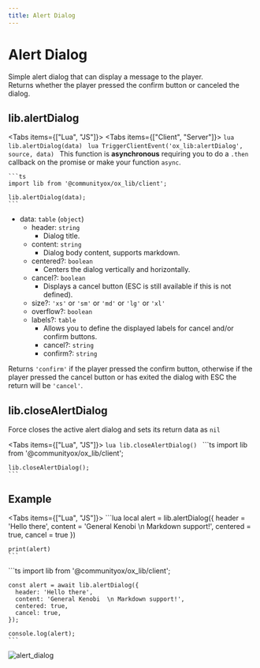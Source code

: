 ```yaml
---
title: Alert Dialog
---
```



# Alert Dialog

Simple alert dialog that can display a message to the player.  
Returns whether the player pressed the confirm button or canceled the dialog.

## lib.alertDialog

<Tabs items={["Lua", "JS"]}>
  <Tab>
    <Tabs items={["Client", "Server"]}>
      <Tab>
        ```lua
        lib.alertDialog(data)
        ```
      </Tab>
      <Tab>
        ```lua
        TriggerClientEvent('ox_lib:alertDialog', source, data)
        ```
      </Tab>
    </Tabs>
  </Tab>
  <Tab>
    <Callout>
      This function is **asynchronous** requiring you to do a `.then` callback on the promise or make your function `async`.
    </Callout>

    ```ts
    import lib from '@communityox/ox_lib/client';

    lib.alertDialog(data);
    ```
  </Tab>
</Tabs>

- data: `table` (`object`)
  - header: `string`
    - Dialog title.
  - content: `string`
    - Dialog body content, supports markdown.
  - centered?: `boolean`
    - Centers the dialog vertically and horizontally.
  - cancel?: `boolean`
    - Displays a cancel button (ESC is still available if this is not defined).
  - size?: `'xs'` or `'sm'` or `'md'` or `'lg'` or `'xl'`
  - overflow?: `boolean`
  - labels?: `table`
    - Allows you to define the displayed labels for cancel and/or confirm buttons.
    - cancel?: `string`
    - confirm?: `string`

Returns `'confirm'` if the player pressed the confirm button, otherwise if the player pressed the cancel button
or has exited the dialog with ESC the return will be `'cancel'`.

## lib.closeAlertDialog

Force closes the active alert dialog and sets its return data as `nil`

<Tabs items={["Lua", "JS"]}>
  <Tab>
    ```lua
    lib.closeAlertDialog()
    ```
  </Tab>
  <Tab>
    ```ts
    import lib from '@communityox/ox_lib/client';

    lib.closeAlertDialog();
    ```
  </Tab>
</Tabs>

## Example

<Tabs items={["Lua", "JS"]}>
  <Tab>
    ```lua
    local alert = lib.alertDialog({
        header = 'Hello there',
        content = 'General Kenobi  \n Markdown support!',
        centered = true,
        cancel = true
    })

    print(alert)
    ```
  </Tab>
  <Tab>
    ```ts
    import lib from '@communityox/ox_lib/client';

    const alert = await lib.alertDialog({
      header: 'Hello there',
      content: 'General Kenobi  \n Markdown support!',
      centered: true,
      cancel: true,
    });

    console.log(alert);
    ```
  </Tab>
</Tabs>

![alert_dialog](https://i.imgur.com/Xlx86aK.png)
